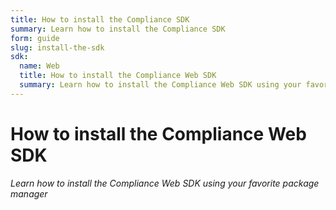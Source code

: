 ```yaml
---
title: How to install the Compliance SDK
summary: Learn how to install the Compliance SDK
form: guide
slug: install-the-sdk
sdk:
  name: Web
  title: How to install the Compliance Web SDK
  summary: Learn how to install the Compliance Web SDK using your favorite package manager
---
```


# How to install the Compliance Web SDK

_Learn how to install the Compliance Web SDK using your favorite package manager_
